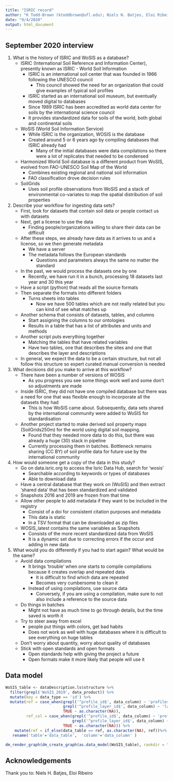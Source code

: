 ```yaml
---
title: "ISRIC record"
author: "K Todd-Brown (ktoddbrown@ufl.edu); Niels H. Batjes, Eloi Ribeiro, Kristen Frederick, Marisa Younger"
date: "9/4/2020"
output: html_document
---
```


## September 2020 interview

  1) What is the history of ISRIC and WoSIS as a database?
      - ISRIC (International Soil Reference and Information Center), presently known as ISRIC - World Soil Information
          + ISRIC is an international soil center that was founded in 1966 following the UNESCO council
              - This council showed the need for an organization that could give examples of typical soil profiles
          + ISRIC started as an international soil museum, but eventually moved digital to databases
          + Since 1989 ISRIC has been accredited as world data center for soils by the international science council
          + It provides standardized data for soils of the world, both global and continental soils
      - WoSIS (World Soil Information Service)
          + While ISRIC is the organization, WOSIS is the database
          + Created around 5 or 6 years ago by compiling databases that ISRIC already had
              - Many of the initial databases were data compilations so there were a lot of replicates that needed to be condensed
      - Harmonized World Soil database is a different product from WoSIS, evolved from FAO-UNESCO Soil Map of the World
          + Combines existing regional and national soil information
          + FAO classification drove decision rules
      - SoilGrids
          + Uses soil profile observations from WoSIS and a stack of environmental co-variates to map the spatial distribution of soil properties

  2) Describe your workflow for ingesting data sets? 
      - First, look for datasets that contain soil data or people contact us with datasets
      - Next, get a license to use the data
          + Finding people/organizations willing to share their data can be difficult
      - After these steps, we already have data as it arrives to us and a license, so we then generate metadata
          + We have a server
          + The metadata follows the European standards
              - Questions and parameters always the same no matter the standard
      - In the past, we would process the datasets one by one
          + Recently, we have run it in a bunch, processing 18 datasets last year and 30 this year
      - Have a script (python) that reads all the source formats
      - Then separate the formats into different folders
          + Turns sheets into tables
              - Now we have 500 tables which are not really related but you can kind of see what matches up
      - Another schema that consists of datasets, tables, and columns
          + Start assigning the columns to our ontologies
          + Results in a table that has a list of attributes and units and methods
      - Another script puts everything together
          + Matching the tables that have related variables
          + Have two tables, one that describes the sites and one that describes the layer and descriptions
      - In general, we expect the data to be a certain structure, but not all follow this structure so expert curated manual conversion is needed

  3) What decisions did you make to arrive at this workflow?
      - There have been a number of versions of WOSIS
          + As you progress you see some things work well and some don’t so adjustments are made
      - Inside ISRIC, they did not have one compiled database but there was a need for one that was flexible enough to incorporate all the datasets they had
          + This is how WoSIS came about. Subsequently, data sets shared by the international community were added to WoSIS for standardisation
      - Another project started to make derived soil property maps (SoilGrids250m) for the world using digital soil mapping.
          + Found that they needed more data to do this, but there was already a huge (30) stack in pipeline
          + Currently processing them in batches. Bottleneck remains sharing (CC BY) of soil profile data for future use by the international community

  4) How would someone get a copy of the data in this study?
      - Go on data.isric.org to access the Isric Data Hub, search for 'wosis'
          + Searchable according to keywords or types of databases
          + Able to download data
      - Have a central database that they work on (WoSIS) and then extract 'shared data' that has been standardized and validated
      - Snapshots 2016 and 2019 are frozen from that time
      - Allow other people to add metadata if they want to be included in the registry
          + Consist of a doi for consistent citation purposes and metadata
          + This data is static
          + In a TSV format that can be downloaded as zip files
      - WOSIS_latest contains the same variables as Snapshots
          + Consists of the more recent standardized data from WoSIS
          + It is a dynamic set due to correcting errors if the occur and adding in new data

  5) What would you do differently if you had to start again? What would be the same?
      - Avoid data compilations
          + It brings 'trouble' when one starts to compile compilations because it creates overlap and repeated data
              - It is difficult to find which data are repeated
              - Becomes very cumbersome to clean it
          + Instead of using compilations, use source data
              - Conversely, if you are using a compilation, make sure to not also include a reference to the source data
      - Do things in batches
          + Might not have as much time to go through details, but the time saved is worth it
      - Try to steer away from excel
          + people put things with colors, get bad habits
          + Does not work as well with huge databases where it is difficult to see everything on huge tables
      - Don't worry about quantity, worry about quality of databases
      - Stick with open standards and open formats
          + Open standards help with giving the project a future
          + Open formats make it more likely that people will use it
          
          
## Data model

```r
WoSIS_table <- dataDescription.ls$structure %>%
  filter(grepl('WoSIS_2019', data_product)) %>%
  mutate(key = data_type == 'id') %>%
  mutate(ref = case_when(grepl('^profile_id$', data_column) ~ 'profiles',
                         grepl('^profile_layer_id$', data_column) ~ 'layers_physical',
                         TRUE ~ as.character(NA)),
         ref_col = case_when(grepl('^profile_id$', data_column) ~ 'profile_id',
                             grepl('^profile_layer_id$', data_column) ~ 'profile_layer_id',
                         TRUE ~ as.character(NA))) %>%
    mutate(ref = if_else(data_table == ref, as.character(NA), ref))%>%
   rename('table'='data_table',  'column'='data_column' )

dm_render_graph(dm_create_graph(as.data_model(WoSIS_table), rankdir = "RL", col_attr = c('column'), view_type = 'keys_only', graph_name='ISCN-template data model'))
```

## Acknowledgements

Thank you to: Niels H. Batjes, Eloi Ribeiro
